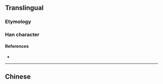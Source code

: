 {{character info/new}}
{{also|凱}}
==Translingual==
{{stroke order|type=animate}}

===Etymology===
{{Han simp|凱|f=豆|t=己}}

===Han character===
{{Han char|rn=16|rad=几|as=06|sn=8|four=|canj=UUHN|ids=⿰岂几}}

====References====
* {{Han ref|kx=0134.221|hdz=10277.190|uh=51EF|ud=20975}}

----

==Chinese==
{{zh-see|凱}}